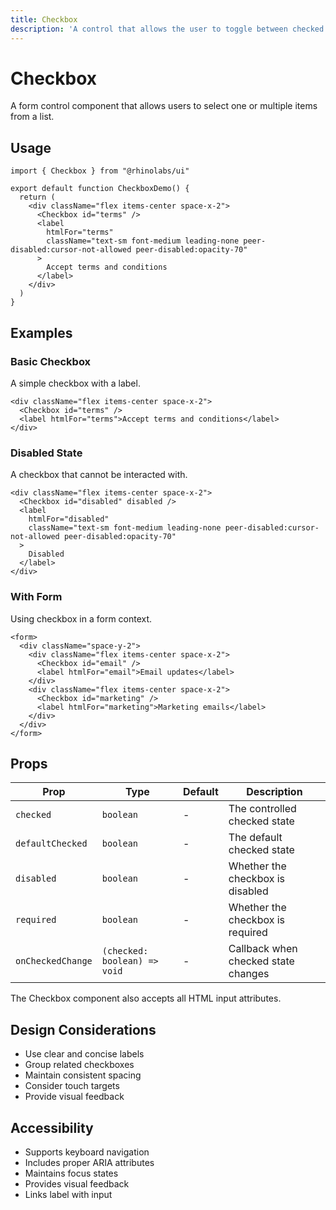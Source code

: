 ```yaml
---
title: Checkbox
description: 'A control that allows the user to toggle between checked and unchecked states.'
---
```



# Checkbox

A form control component that allows users to select one or multiple items from a list.

## Usage

```tsx
import { Checkbox } from "@rhinolabs/ui"

export default function CheckboxDemo() {
  return (
    <div className="flex items-center space-x-2">
      <Checkbox id="terms" />
      <label
        htmlFor="terms"
        className="text-sm font-medium leading-none peer-disabled:cursor-not-allowed peer-disabled:opacity-70"
      >
        Accept terms and conditions
      </label>
    </div>
  )
}
```

## Examples

### Basic Checkbox

A simple checkbox with a label.

```tsx
<div className="flex items-center space-x-2">
  <Checkbox id="terms" />
  <label htmlFor="terms">Accept terms and conditions</label>
</div>
```

### Disabled State

A checkbox that cannot be interacted with.

```tsx
<div className="flex items-center space-x-2">
  <Checkbox id="disabled" disabled />
  <label
    htmlFor="disabled"
    className="text-sm font-medium leading-none peer-disabled:cursor-not-allowed peer-disabled:opacity-70"
  >
    Disabled
  </label>
</div>
```

### With Form

Using checkbox in a form context.

```tsx
<form>
  <div className="space-y-2">
    <div className="flex items-center space-x-2">
      <Checkbox id="email" />
      <label htmlFor="email">Email updates</label>
    </div>
    <div className="flex items-center space-x-2">
      <Checkbox id="marketing" />
      <label htmlFor="marketing">Marketing emails</label>
    </div>
  </div>
</form>
```

## Props

| Prop | Type | Default | Description |
|------|------|---------|-------------|
| `checked` | `boolean` | - | The controlled checked state |
| `defaultChecked` | `boolean` | - | The default checked state |
| `disabled` | `boolean` | - | Whether the checkbox is disabled |
| `required` | `boolean` | - | Whether the checkbox is required |
| `onCheckedChange` | `(checked: boolean) => void` | - | Callback when checked state changes |

The Checkbox component also accepts all HTML input attributes.

## Design Considerations

- Use clear and concise labels
- Group related checkboxes
- Maintain consistent spacing
- Consider touch targets
- Provide visual feedback

## Accessibility

- Supports keyboard navigation
- Includes proper ARIA attributes
- Maintains focus states
- Provides visual feedback
- Links label with input

